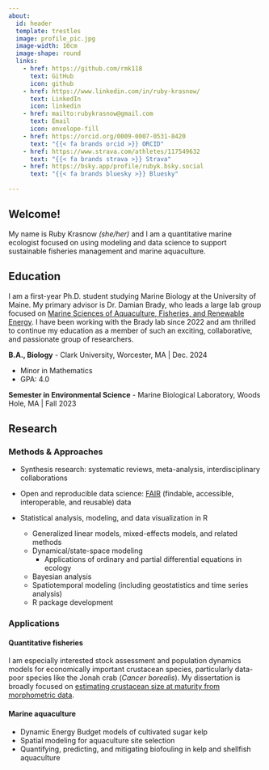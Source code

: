 ```yaml
---
about:
  id: header
  template: trestles
  image: profile_pic.jpg
  image-width: 10cm
  image-shape: round
  links:
    - href: https://github.com/rmk118
      text: GitHub
      icon: github
    - href: https://www.linkedin.com/in/ruby-krasnow/
      text: LinkedIn
      icon: linkedin
    - href: mailto:rubykrasnow@gmail.com
      text: Email
      icon: envelope-fill
    - href: https://orcid.org/0009-0007-0531-8420
      text: "{{< fa brands orcid >}} ORCID"
    - href: https://www.strava.com/athletes/117549632
      text: "{{< fa brands strava >}} Strava"
    - href: https://bsky.app/profile/rubyk.bsky.social
      text: "{{< fa brands bluesky >}} Bluesky"
      
---
```


::: {#header}
## Welcome!

My name is Ruby Krasnow *(she/her)* and I am a quantitative marine ecologist focused on using modeling and data science to support sustainable fisheries management and marine aquaculture.
:::

## Education

I am a first-year Ph.D. student studying Marine Biology at the University of Maine. My primary advisor is Dr. Damian Brady, who leads a large lab group focused on [Marine Sciences of Aquaculture, Fisheries, and Renewable Energy](https://umaine.edu/bradylab/). I have been working with the Brady lab since 2022 and am thrilled to continue my education as a member of such an exciting, collaborative, and passionate group of researchers.

**B.A., Biology** - Clark University, Worcester, MA \| Dec. 2024

-   Minor in Mathematics
-   GPA: 4.0

**Semester in Environmental Science** - Marine Biological Laboratory, Woods Hole, MA \| Fall 2023

## Research

### Methods & Approaches

-   Synthesis research: systematic reviews, meta-analysis, interdisciplinary collaborations

-   Open and reproducible data science: [FAIR](https://www.go-fair.org/fair-principles/) (findable, accessible, interoperable, and reusable) data

-   Statistical analysis, modeling, and data visualization in R

    -   Generalized linear models, mixed-effects models, and related methods
    -   Dynamical/state-space modeling
        -   Applications of ordinary and partial differential equations in ecology
    -   Bayesian analysis
    -   Spatiotemporal modeling (including geostatistics and time series analysis)
    -   R package development

### Applications

#### Quantitative fisheries

I am especially interested stock assessment and population dynamics models for economically important crustacean species, particularly data-poor species like the Jonah crab (*Cancer borealis*). My dissertation is broadly focused on [estimating crustacean size at maturity from morphometric data](https://rmk118.github.io/thesis_proposal/).

#### Marine aquaculture

-   Dynamic Energy Budget models of cultivated sugar kelp
-   Spatial modeling for aquaculture site selection
-   Quantifying, predicting, and mitigating biofouling in kelp and shellfish aquaculture